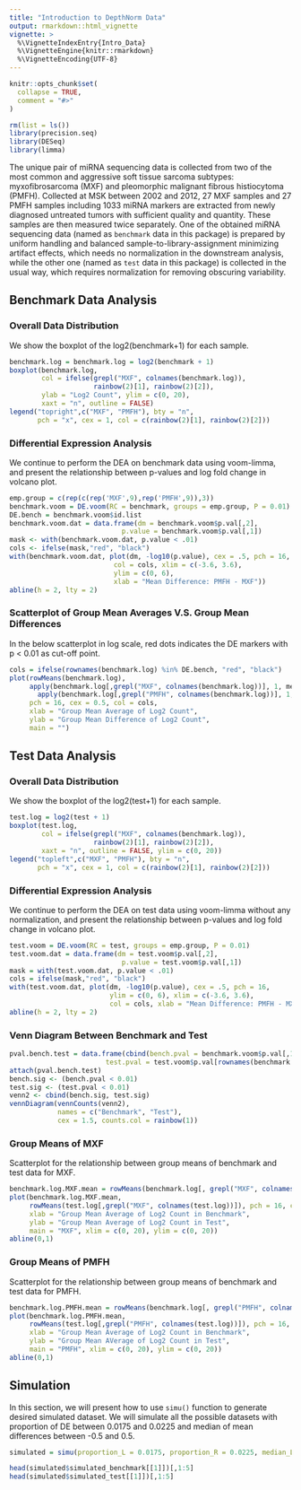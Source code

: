 ```yaml
---
title: "Introduction to DepthNorm Data"
output: rmarkdown::html_vignette
vignette: >
  %\VignetteIndexEntry{Intro_Data}
  %\VignetteEngine{knitr::rmarkdown}
  %\VignetteEncoding{UTF-8}
---
```


```r
knitr::opts_chunk$set(
  collapse = TRUE,
  comment = "#>"
)
```

```r
rm(list = ls())
library(precision.seq)
library(DESeq)
library(limma)
```

The unique pair of miRNA sequencing data is collected from two of the most common and aggressive soft tissue sarcoma subtypes: myxofibrosarcoma (MXF) and pleomorphic malignant fibrous histiocytoma (PMFH). Collected at MSK between 2002 and 2012, 27 MXF samples and 27 PMFH samples including 1033 miRNA markers are extracted from newly diagnosed untreated tumors with sufficient quality and quantity. These samples are then measured twice separately. One of the obtained miRNA sequencing data (named as `benchmark` data in this package) is prepared by uniform handling and balanced sample-to-library-assignment minimizing artifact effects, which needs no normalization in the downstream analysis, while the other one (named as `test` data in this package) is collected in the usual way, which requires normalization for removing obscuring variability. 

## Benchmark Data Analysis
### Overall Data Distribution
We show the boxplot of the log2(benchmark+1) for each sample.
```r
benchmark.log = benchmark.log = log2(benchmark + 1)
boxplot(benchmark.log, 
        col = ifelse(grepl("MXF", colnames(benchmark.log)),
                     rainbow(2)[1], rainbow(2)[2]),
        ylab = "Log2 Count", ylim = c(0, 20),
        xaxt = "n", outline = FALSE)
legend("topright",c("MXF", "PMFH"), bty = "n",
       pch = "x", cex = 1, col = c(rainbow(2)[1], rainbow(2)[2]))
```  

### Differential Expression Analysis
We continue to perform the DEA on benchmark data using voom-limma, and present the relationship between p-values and log fold change in volcano plot.
```r
emp.group = c(rep(c(rep('MXF',9),rep('PMFH',9)),3))
benchmark.voom = DE.voom(RC = benchmark, groups = emp.group, P = 0.01)
DE.bench = benchmark.voom$id.list
benchmark.voom.dat = data.frame(dm = benchmark.voom$p.val[,2],
                            p.value = benchmark.voom$p.val[,1])
mask <- with(benchmark.voom.dat, p.value < .01)
cols <- ifelse(mask,"red", "black")
with(benchmark.voom.dat, plot(dm, -log10(p.value), cex = .5, pch = 16,
                          col = cols, xlim = c(-3.6, 3.6),
                          ylim = c(0, 6),
                          xlab = "Mean Difference: PMFH - MXF"))
abline(h = 2, lty = 2)
```  

### Scatterplot of Group Mean Averages V.S. Group Mean Differences
In the below scatterplot in log scale, red dots indicates the DE markers with p < 0.01 as cut-off point.
```r
cols = ifelse(rownames(benchmark.log) %in% DE.bench, "red", "black")
plot(rowMeans(benchmark.log),
     apply(benchmark.log[,grepl("MXF", colnames(benchmark.log))], 1, mean) - 
       apply(benchmark.log[,grepl("PMFH", colnames(benchmark.log))], 1, mean),
     pch = 16, cex = 0.5, col = cols,
     xlab = "Group Mean Average of Log2 Count", 
     ylab = "Group Mean Difference of Log2 Count",
     main = "")
```  


## Test Data Analysis
### Overall Data Distribution
We show the boxplot of the log2(test+1) for each sample.
```r
test.log = log2(test + 1)
boxplot(test.log, 
        col = ifelse(grepl("MXF", colnames(benchmark.log)),
                     rainbow(2)[1], rainbow(2)[2]),
        xaxt = "n", outline = FALSE, ylim = c(0, 20))
legend("topleft",c("MXF", "PMFH"), bty = "n",
       pch = "x", cex = 1, col = c(rainbow(2)[1], rainbow(2)[2]))
```

### Differential Expression Analysis
We continue to perform the DEA on test data using voom-limma without any normalization, and present the relationship between p-values and log fold change in volcano plot.
```r
test.voom = DE.voom(RC = test, groups = emp.group, P = 0.01)
test.voom.dat = data.frame(dm = test.voom$p.val[,2],
                            p.value = test.voom$p.val[,1])
mask = with(test.voom.dat, p.value < .01)
cols = ifelse(mask,"red", "black")
with(test.voom.dat, plot(dm, -log10(p.value), cex = .5, pch = 16,
                         ylim = c(0, 6), xlim = c(-3.6, 3.6),
                         col = cols, xlab = "Mean Difference: PMFH - MXF"))
abline(h = 2, lty = 2)
```

### Venn Diagram Between Benchmark and Test
```r
pval.bench.test = data.frame(cbind(bench.pval = benchmark.voom$p.val[,1], 
                        test.pval = test.voom$p.val[rownames(benchmark.voom$p.val),1]))
attach(pval.bench.test)
bench.sig <- (bench.pval < 0.01)
test.sig <- (test.pval < 0.01)
venn2 <- cbind(bench.sig, test.sig)
vennDiagram(vennCounts(venn2), 
            names = c("Benchmark", "Test"), 
            cex = 1.5, counts.col = rainbow(1))
```

### Group Means of MXF
Scatterplot for the relationship between group means of benchmark and test data for MXF.
```r
benchmark.log.MXF.mean = rowMeans(benchmark.log[, grepl("MXF", colnames(benchmark.log))])
plot(benchmark.log.MXF.mean,
     rowMeans(test.log[,grepl("MXF", colnames(test.log))]), pch = 16, cex = 0.5,
     xlab = "Group Mean Average of Log2 Count in Benchmark", 
     ylab = "Group Mean Average of Log2 Count in Test",
     main = "MXF", xlim = c(0, 20), ylim = c(0, 20))
abline(0,1)
```

### Group Means of PMFH
Scatterplot for the relationship between group means of benchmark and test data for PMFH.
```r
benchmark.log.PMFH.mean = rowMeans(benchmark.log[, grepl("PMFH", colnames(benchmark.log))])
plot(benchmark.log.PMFH.mean,
     rowMeans(test.log[,grepl("PMFH", colnames(test.log))]), pch = 16, cex = 0.5,
     xlab = "Group Mean Average of Log2 Count in Benchmark", 
     ylab = "Group Mean AVerage of Log2 Count in Test",
     main = "PMFH", xlim = c(0, 20), ylim = c(0, 20))
abline(0,1)
```


## Simulation
In this section, we will present how to use `simu()` function to generate desired simulated dataset. We will simulate all the possible datasets with proportion of DE between 0.0175 and 0.0225 and median of mean differences between -0.5 and 0.5.
```r
simulated = simu(proportion_L = 0.0175, proportion_R = 0.0225, median_L = -0.5, median_R = 0.5, numsets = 100)

head(simulated$simulated_benchmark[[1]])[,1:5]
head(simulated$simulated_test[[1]])[,1:5]
```
